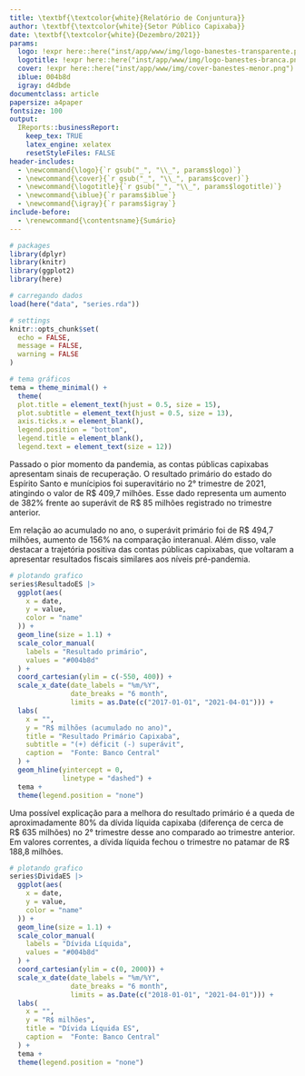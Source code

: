 ```yaml
---
title: \textbf{\textcolor{white}{Relatório de Conjuntura}}
author: \textbf{\textcolor{white}{Setor Público Capixaba}}
date: \textbf{\textcolor{white}{Dezembro/2021}}
params:
  logo: !expr here::here("inst/app/www/img/logo-banestes-transparente.png")
  logotitle: !expr here::here("inst/app/www/img/logo-banestes-branca.png")
  cover: !expr here::here("inst/app/www/img/cover-banestes-menor.png")
  iblue: 004b8d
  igray: d4dbde
documentclass: article
papersize: a4paper
fontsize: 100
output:
  IReports::businessReport:
    keep_tex: TRUE
    latex_engine: xelatex
    resetStyleFiles: FALSE
header-includes: 
  - \newcommand{\logo}{`r gsub("_", "\\_", params$logo)`}
  - \newcommand{\cover}{`r gsub("_", "\\_", params$cover)`}
  - \newcommand{\logotitle}{`r gsub("_", "\\_", params$logotitle)`}
  - \newcommand{\iblue}{`r params$iblue`}
  - \newcommand{\igray}{`r params$igray`}
include-before:
  - \renewcommand{\contentsname}{Sumário}
---
```



```r
# packages
library(dplyr)
library(knitr)
library(ggplot2)
library(here)

# carregando dados
load(here("data", "series.rda"))

# settings
knitr::opts_chunk$set(
  echo = FALSE,
  message = FALSE,
  warning = FALSE
)

# tema gráficos
tema = theme_minimal() +
  theme(
  plot.title = element_text(hjust = 0.5, size = 15),
  plot.subtitle = element_text(hjust = 0.5, size = 13),
  axis.ticks.x = element_blank(),
  legend.position = "bottom",
  legend.title = element_blank(),
  legend.text = element_text(size = 12))
```

\maketitle
<!--\tableofcontents-->
\clearpage

\section{Setor Público Capixaba} 
 \vspace{0.5cm}

Passado o pior momento da pandemia, as contas públicas capixabas apresentam sinais de recuperação. O resultado primário\footnote{O resultado primário é calculado segundo a metodologia "abaixo da linha", isto é, através da variação do saldo da dívida pública. Nesse sentido, variações positivas são consideradas déficits, enquanto variações negativas são superávits.} do estado do Espírito Santo e munícipios foi superavitário no 2° trimestre de 2021, atingindo o valor de R$ 409,7 milhões. Esse dado representa um aumento de 382% frente ao superávit de R$ 85 milhões registrado no trimestre anterior. 

Em relação ao acumulado no ano, o superávit primário foi de R$ 494,7 milhões, aumento de 156% na comparação interanual. Além disso, vale destacar a trajetória positiva das contas públicas capixabas, que voltaram a apresentar resultados fiscais similares aos níveis pré-pandemia.

```r
# plotando grafico
series$ResultadoES |>
  ggplot(aes(
    x = date,
    y = value,
    color = "name"
  )) +
  geom_line(size = 1.1) +
  scale_color_manual(
    labels = "Resultado primário",
    values = "#004b8d"
  ) +
  coord_cartesian(ylim = c(-550, 400)) +
  scale_x_date(date_labels = "%m/%Y",
               date_breaks = "6 month",
               limits = as.Date(c("2017-01-01", "2021-04-01"))) +
  labs(
    x = "",
    y = "R$ milhões (acumulado no ano)",
    title = "Resultado Primário Capixaba",
    subtitle = "(+) déficit (-) superávit",
    caption =  "Fonte: Banco Central"
  ) +
  geom_hline(yintercept = 0,
             linetype = "dashed") +
  tema +
  theme(legend.position = "none")
```

Uma possível explicação para a melhora do resultado primário é a queda de aproximadamente 80% da dívida líquida capixaba (diferença de cerca de R$ 635 milhões) no 2° trimestre desse ano comparado ao trimestre anterior. Em valores correntes, a dívida líquida fechou o trimestre no patamar de R$ 188,8 milhões.

```r
# plotando grafico
series$DividaES |>
  ggplot(aes(
    x = date,
    y = value,
    color = "name"
  )) +
  geom_line(size = 1.1) +
  scale_color_manual(
    labels = "Dívida Líquida",
    values = "#004b8d"
  ) +
  coord_cartesian(ylim = c(0, 2000)) +
  scale_x_date(date_labels = "%m/%Y",
               date_breaks = "6 month",
               limits = as.Date(c("2018-01-01", "2021-04-01"))) +
  labs(
    x = "",
    y = "R$ milhões",
    title = "Dívida Líquida ES",
    caption =  "Fonte: Banco Central"
  ) +
  tema +
  theme(legend.position = "none")
```